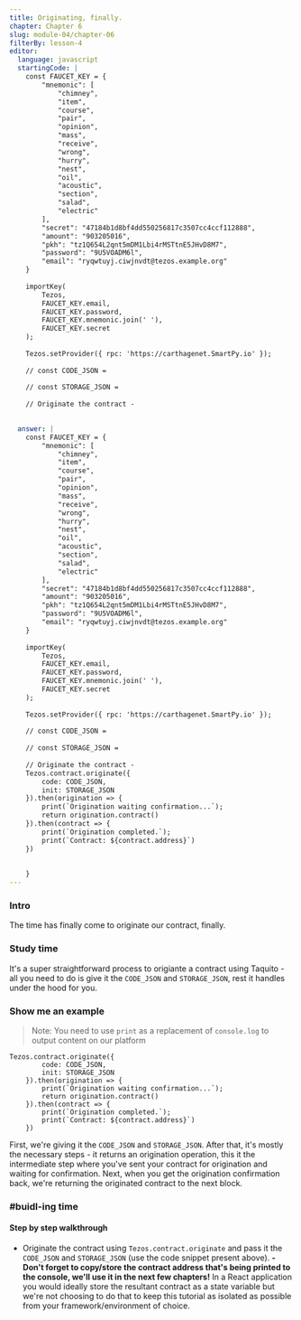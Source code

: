 ```yaml
---
title: Originating, finally.
chapter: Chapter 6
slug: module-04/chapter-06
filterBy: lesson-4
editor:
  language: javascript
  startingCode: |
    const FAUCET_KEY = {
        "mnemonic": [
            "chimney",
            "item",
            "course",
            "pair",
            "opinion",
            "mass",
            "receive",
            "wrong",
            "hurry",
            "nest",
            "oil",
            "acoustic",
            "section",
            "salad",
            "electric"
        ],
        "secret": "47184b1d8bf4dd550256817c3507cc4ccf112888",
        "amount": "903205016",
        "pkh": "tz1Q654L2qnt5mDM1Lbi4rMSTtnE5JHvD8M7",
        "password": "9U5VOADM6l",
        "email": "ryqwtuyj.ciwjnvdt@tezos.example.org"
    }
    
    importKey(
        Tezos,
        FAUCET_KEY.email,
        FAUCET_KEY.password,
        FAUCET_KEY.mnemonic.join(' '),
        FAUCET_KEY.secret
    );
    
    Tezos.setProvider({ rpc: 'https://carthagenet.SmartPy.io' });
    
    // const CODE_JSON = 
    
    // const STORAGE_JSON = 
    
    // Originate the contract -
    

  answer: |
    const FAUCET_KEY = {
        "mnemonic": [
            "chimney",
            "item",
            "course",
            "pair",
            "opinion",
            "mass",
            "receive",
            "wrong",
            "hurry",
            "nest",
            "oil",
            "acoustic",
            "section",
            "salad",
            "electric"
        ],
        "secret": "47184b1d8bf4dd550256817c3507cc4ccf112888",
        "amount": "903205016",
        "pkh": "tz1Q654L2qnt5mDM1Lbi4rMSTtnE5JHvD8M7",
        "password": "9U5VOADM6l",
        "email": "ryqwtuyj.ciwjnvdt@tezos.example.org"
    }
    
    importKey(
        Tezos,
        FAUCET_KEY.email,
        FAUCET_KEY.password,
        FAUCET_KEY.mnemonic.join(' '),
        FAUCET_KEY.secret
    );
    
    Tezos.setProvider({ rpc: 'https://carthagenet.SmartPy.io' });
    
    // const CODE_JSON = 
    
    // const STORAGE_JSON = 
    
    // Originate the contract - 
    Tezos.contract.originate({
        code: CODE_JSON,
        init: STORAGE_JSON
    }).then(origination => {
        print(`Origination waiting confirmation...`);
        return origination.contract()
    }).then(contract => {
        print(`Origination completed.`);
        print(`Contract: ${contract.address}`)
    })
        
        
    }
---
```

### Intro
The time has finally come to originate our contract, finally.

### Study time

It's a super straightforward process to origiante a contract using Taquito - all you need to do is give it the `CODE_JSON` and `STORAGE_JSON`, rest it handles under the hood for you.


### Show me an example
> Note: You need to use `print` as a replacement of `console.log` to output content on our platform
```javascript=
Tezos.contract.originate({
        code: CODE_JSON,
        init: STORAGE_JSON
    }).then(origination => {
        print(`Origination waiting confirmation...`);
        return origination.contract()
    }).then(contract => {
        print(`Origination completed.`);
        print(`Contract: ${contract.address}`)
    })
```
First, we're giving it the `CODE_JSON` and `STORAGE_JSON`.
After that, it's mostly the necessary steps - it returns an origination operation, this it the intermediate step where you've sent your contract for origination and waiting for confirmation.
Next, when you get the origination confirmation back, we're returning the originated contract to the next block.

### #buidl-ing time
 
#### Step by step walkthrough
- Originate the contract using `Tezos.contract.originate` and pass it the `CODE_JSON` and `STORAGE_JSON` (use the code snippet present above).
**- Don't forget to copy/store the contract address that's being printed to the console, we'll use it in the next few chapters!** In a React application you would ideally store the resultant contract as a state variable but we're not choosing to do that to keep this tutorial as isolated as possible from your framework/environment of choice.